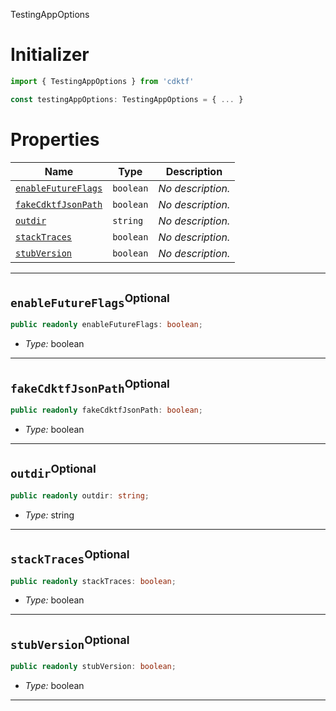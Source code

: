  TestingAppOptions <a name="TestingAppOptions" id="cdktf.TestingAppOptions"></a>

# Initializer <a name="Initializer" id="cdktf.TestingAppOptions.Initializer"></a>

```typescript
import { TestingAppOptions } from 'cdktf'

const testingAppOptions: TestingAppOptions = { ... }
```

# Properties <a name="Properties" id="Properties"></a>

| **Name** | **Type** | **Description** |
| --- | --- | --- |
| <code><a href="#cdktf.TestingAppOptions.property.enableFutureFlags">enableFutureFlags</a></code> | <code>boolean</code> | *No description.* |
| <code><a href="#cdktf.TestingAppOptions.property.fakeCdktfJsonPath">fakeCdktfJsonPath</a></code> | <code>boolean</code> | *No description.* |
| <code><a href="#cdktf.TestingAppOptions.property.outdir">outdir</a></code> | <code>string</code> | *No description.* |
| <code><a href="#cdktf.TestingAppOptions.property.stackTraces">stackTraces</a></code> | <code>boolean</code> | *No description.* |
| <code><a href="#cdktf.TestingAppOptions.property.stubVersion">stubVersion</a></code> | <code>boolean</code> | *No description.* |

---

## `enableFutureFlags`<sup>Optional</sup> <a name="enableFutureFlags" id="cdktf.TestingAppOptions.property.enableFutureFlags"></a>

```typescript
public readonly enableFutureFlags: boolean;
```

- *Type:* boolean

---

## `fakeCdktfJsonPath`<sup>Optional</sup> <a name="fakeCdktfJsonPath" id="cdktf.TestingAppOptions.property.fakeCdktfJsonPath"></a>

```typescript
public readonly fakeCdktfJsonPath: boolean;
```

- *Type:* boolean

---

## `outdir`<sup>Optional</sup> <a name="outdir" id="cdktf.TestingAppOptions.property.outdir"></a>

```typescript
public readonly outdir: string;
```

- *Type:* string

---

## `stackTraces`<sup>Optional</sup> <a name="stackTraces" id="cdktf.TestingAppOptions.property.stackTraces"></a>

```typescript
public readonly stackTraces: boolean;
```

- *Type:* boolean

---

## `stubVersion`<sup>Optional</sup> <a name="stubVersion" id="cdktf.TestingAppOptions.property.stubVersion"></a>

```typescript
public readonly stubVersion: boolean;
```

- *Type:* boolean

---

